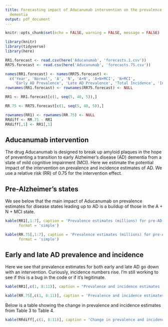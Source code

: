 ```yaml
---
title: Forecasting impact of Aducanumab intervention on the prevalence of Alzheimer's
  dementia
output: pdf_document
---
```


```r
knitr::opts_chunk$set(echo = FALSE, warning = FALSE, message = FALSE)
```

```r

library(knitr)
library(tidyverse)
library(here)

RR1.forecast <- read.csv(here('Aducanumab', 'forecasts.1.csv'))
RR75.forecast <- read.csv(here('Aducanumab', 'forecasts.75.csv'))

names(RR1.forecast) <- names(RR75.forecast) <- 
  c('Year', 'Normal', 'A', 'N', 'A+N', 'A+N+MCI', 'N+MCI', 
    'Early AD Prevalence', 'Late AD Prevalence', 'Total Incidence', 'Incidence from 5')
rownames(RR1.forecast) <- rownames(RR75.forecast) <- NULL

RR1 <- RR1.forecast[c(1, seq(5, 40, 5)),]

RR.75 <- RR75.forecast[c(1, seq(5, 40, 5)),]

rownames(RR1) <- rownames(RR.75) <- NULL
RRdiff <- RR.75 - RR1
RRdiff[,1] <- RR1[,1]


```

## Aducanumab intervention

The drug Aducanumab is designed to break up amyloid plaques in the hope of preventing a transition to early Alzheimer's disease (AD) dementia from a state of mild cognitive impairment (MCI). Here we estimate the potential impact of the intervention on prevalence and incidence estimates of AD. We use a relative risk (RR) of 0.75 for the intervention effect. 

## Pre-Alzheimer's states

We see below that the main impact of Aducanumab on prevalence estimates for disease states leading up to AD is a buildup of those in the A + N + MCI state. 

```r

kable(RR1[,1:7], caption = 'Prevalence estimates (millions) for pre-AD states up to the year 2060 with no intervention',
      format = 'simple')

kable(RR.75[,1:7], caption = 'Prevalence estimates (millions) for pre-AD states up to the year 2060 with an intervention RR of 0.75',
      format = 'simple')

```

## Early and late AD prevalence and incidence

Here we see that prevalence estimates for both early and late AD go down with an intervention. Curiously, incidence numbers rise. I'm still working to see if this is a bug in the code or if it's legitimate. 

```r

kable(RR1[,c(1, 8:11)], caption = "Prevalence and incidence estimates (in millions) for AD states up to 2060 with no intervention", format = 'simple')

kable(RR.75[,c(1, 8:11)], caption = 'Prevalence and incidence estimates (in millions) for AD states up to 2060 with intervention RR of 0.75', format = 'simple')

```

Below is a table showing the change in prevalence and incidence estimates from Table 3 to Table 4.

```r

kable(RRdiff[,c(1, 8:11)], caption = 'Change in prevalence and incidence estimates (in millions) with an intervention with RR of 0.75', format = 'simple')

```
